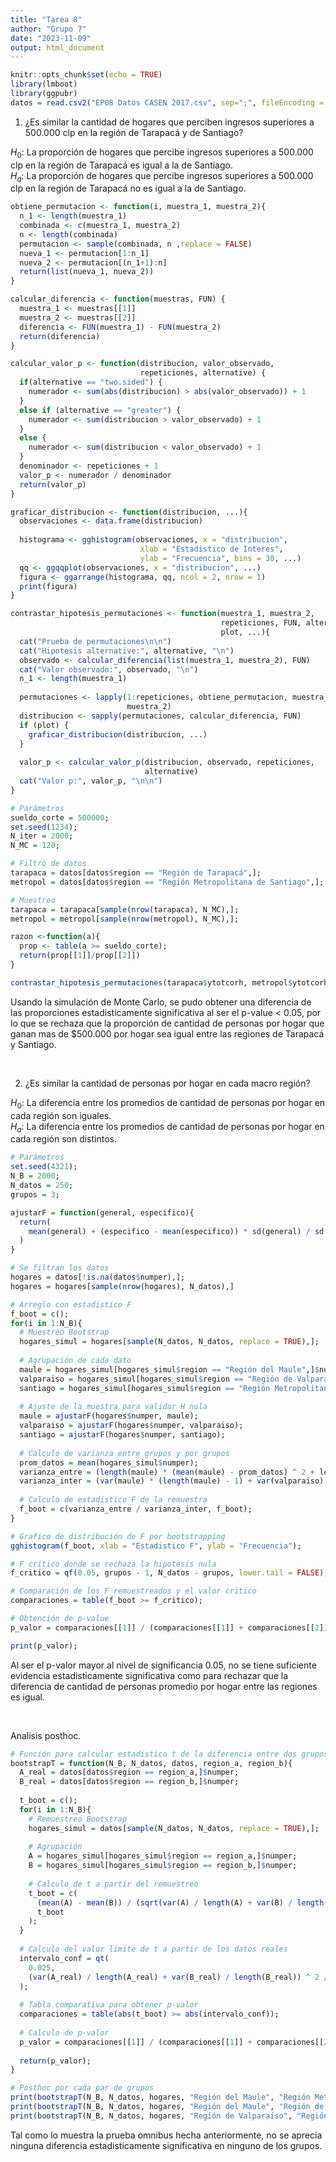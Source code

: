 ```yaml
---
title: "Tarea 8"
author: "Grupo 7"
date: "2023-11-09"
output: html_document
---
```


```r
knitr::opts_chunk$set(echo = TRUE)
library(lmboot)
library(ggpubr)
datos = read.csv2("EP08 Datos CASEN 2017.csv", sep=";", fileEncoding = "latin1")
```

1) ¿Es similar la cantidad de hogares que perciben ingresos superiores a 500.000 clp en la región de Tarapacá y de Santiago?

$H_0$: La proporción de hogares que percibe ingresos superiores a 500.000 clp en la región de Tarapacá es igual a la de Santiago.
<br>
$H_a$: La proporción de hogares que percibe ingresos superiores a 500.000 clp en la región de Tarapacá no es igual a la de Santiago.


```r
obtiene_permutacion <- function(i, muestra_1, muestra_2){
  n_1 <- length(muestra_1)
  combinada <- c(muestra_1, muestra_2)
  n <- length(combinada)
  permutacion <- sample(combinada, n ,replace = FALSE)
  nueva_1 <- permutacion[1:n_1]
  nueva_2 <- permutacion[(n_1+1):n]
  return(list(nueva_1, nueva_2))
}

calcular_diferencia <- function(muestras, FUN) {
  muestra_1 <- muestras[[1]]
  muestra_2 <- muestras[[2]]
  diferencia <- FUN(muestra_1) - FUN(muestra_2)
  return(diferencia)
}

calcular_valor_p <- function(distribucion, valor_observado, 
                             repeticiones, alternative) {
  if(alternative == "two.sided") {
    numerador <- sum(abs(distribucion) > abs(valor_observado)) + 1
  }
  else if (alternative == "greater") {
    numerador <- sum(distribucion > valor_observado) + 1
  }
  else {
    numerador <- sum(distribucion < valor_observado) + 1
  }
  denominador <- repeticiones + 1
  valor_p <- numerador / denominador
  return(valor_p)
}

graficar_distribucion <- function(distribucion, ...){
  observaciones <- data.frame(distribucion)
  
  histograma <- gghistogram(observaciones, x = "distribucion",
                             xlab = "Estadistico de Interes",
                             ylab = "Frecuencia", bins = 30, ...)
  qq <- ggqqplot(observaciones, x = "distribucion", ...)
  figura <- ggarrange(histograma, qq, ncol = 2, nrow = 1)
  print(figura)
}

contrastar_hipotesis_permutaciones <- function(muestra_1, muestra_2,
                                               repeticiones, FUN, alternative,
                                               plot, ...){
  cat("Prueba de permutaciones\n\n")
  cat("Hipotesis alternative:", alternative, "\n")
  observado <- calcular_diferencia(list(muestra_1, muestra_2), FUN)
  cat("Valor observado:", observado, "\n")
  n_1 <- length(muestra_1)
  
  permutaciones <- lapply(1:repeticiones, obtiene_permutacion, muestra_1, 
                          muestra_2)
  distribucion <- sapply(permutaciones, calcular_diferencia, FUN)
  if (plot) {
    graficar_distribucion(distribucion, ...)
  }
  
  valor_p <- calcular_valor_p(distribucion, observado, repeticiones, 
                              alternative)
  cat("Valor p:", valor_p, "\n\n")
}

# Parámetros
sueldo_corte = 500000;
set.seed(1234);
N_iter = 2000;
N_MC = 120;

# Filtro de datos
tarapaca = datos[datos$region == "Región de Tarapacá",];
metropol = datos[datos$region == "Región Metropolitana de Santiago",];

# Muestreo
tarapaca = tarapaca[sample(nrow(tarapaca), N_MC),];
metropol = metropol[sample(nrow(metropol), N_MC),];

razon <-function(a){
  prop <- table(a >= sueldo_corte);
  return(prop[[1]]/prop[[2]])
}

contrastar_hipotesis_permutaciones(tarapaca$ytotcorh, metropol$ytotcorh, repeticiones = N_iter, FUN = razon, alternative = "two.sided", plot = TRUE, color = "blue", fill = "blue")

```

Usando la simulación de Monte Carlo, se pudo obtener una diferencia de las proporciones estadisticamente significativa al ser el p-value < 0.05, por lo que se rechaza que la proporción de cantidad de personas por hogar que ganan mas de $500.000 por hogar sea igual entre las regiones de Tarapacá y Santiago.

<br>


2) ¿Es similar la cantidad de personas por hogar en cada macro región?

$H_0$: La diferencia entre los promedios de cantidad de personas por hogar en cada región son iguales.
<br>
$H_a$: La diferencia entre los promedios de cantidad de personas por hogar en cada región son distintos.

```r
# Parámetros
set.seed(4321);
N_B = 2000;
N_datos = 250;
grupos = 3;

ajustarF = function(general, especifico){
  return(
    mean(general) + (especifico - mean(especifico)) * sd(general) / sd(especifico)
  )
}

# Se filtran los datos
hogares = datos[!is.na(datos$numper),];
hogares = hogares[sample(nrow(hogares), N_datos),]

# Arreglo con estadistico F
f_boot = c();
for(i in 1:N_B){
  # Muestreo Bootstrap
  hogares_simul = hogares[sample(N_datos, N_datos, replace = TRUE),];
  
  # Agrupación de cada dato
  maule = hogares_simul[hogares_simul$region == "Región del Maule",]$numper;
  valparaiso = hogares_simul[hogares_simul$region == "Región de Valparaíso",]$numper;
  santiago = hogares_simul[hogares_simul$region == "Región Metropolitana de Santiago",]$numper;
  
  # Ajuste de la muestra para validar H nula
  maule = ajustarF(hogares$numper, maule);
  valparaiso = ajustarF(hogares$numper, valparaiso);
  santiago = ajustarF(hogares$numper, santiago);
  
  # Calculo de varianza entre grupos y por grupos
  prom_datos = mean(hogares_simul$numper);
  varianza_entre = (length(maule) * (mean(maule) - prom_datos) ^ 2 + length(valparaiso) * (mean(valparaiso) - prom_datos) ^ 2 + length(santiago) * (mean(santiago) - prom_datos) ^ 2) / (grupos - 1);
  varianza_inter = (var(maule) * (length(maule) - 1) + var(valparaiso) * (length(valparaiso) - 1) + var(santiago) * (length(santiago) - 1)) / (N_datos - grupos);
  
  # Calculo de estadistico F de la remuestra
  f_boot = c(varianza_entre / varianza_inter, f_boot);
}

# Grafico de distribución de F por bootstrapping
gghistogram(f_boot, xlab = "Estadistico F", ylab = "Frecuencia");

# F critico donde se rechaza la hipotesis nula
f_critico = qf(0.05, grupos - 1, N_datos - grupos, lower.tail = FALSE);

# Comparación de los F remuestreados y el valor critico
comparaciones = table(f_boot >= f_critico);

# Obtención de p-value
p_valor = comparaciones[[1]] / (comparaciones[[1]] + comparaciones[[2]]);

print(p_valor);
```

Al ser el p-valor mayor al nivel de significancia 0.05, no se tiene suficiente evidencia estadisticamente significativa como para rechazar que la diferencia de cantidad de personas promedio por hogar entre las regiones es igual.

<br>

Analisis posthoc.

```r
# Función para calcular estadistico t de la diferencia entre dos grupos por Bootstrap
bootstrapT = function(N_B, N_datos, datos, region_a, region_b){
  A_real = datos[datos$region == region_a,]$numper;
  B_real = datos[datos$region == region_b,]$numper;
  
  t_boot = c();
  for(i in 1:N_B){
    # Remuestreo Bootstrap
    hogares_simul = datos[sample(N_datos, N_datos, replace = TRUE),];
    
    # Agrupación
    A = hogares_simul[hogares_simul$region == region_a,]$numper;
    B = hogares_simul[hogares_simul$region == region_b,]$numper;
    
    # Calculo de t a partir del remuestreo
    t_boot = c(
      (mean(A) - mean(B)) / (sqrt(var(A) / length(A) + var(B) / length(B))), 
      t_boot
    );
  }
  
  # Calculo del valor limite de t a partir de los datos reales
  intervalo_conf = qt(
    0.025, 
    (var(A_real) / length(A_real) + var(B_real) / length(B_real)) ^ 2 / ((var(A_real) / length(A_real)) ^ 2 / (length(A_real) - 1) + (var(B_real) / length(B_real)) ^ 2 / (length(B_real) - 1))
  );
  
  # Tabla comparativa para obtener p-valor
  comparaciones = table(abs(t_boot) >= abs(intervalo_conf));
  
  # Calculo de p-valor
  p_valor = comparaciones[[1]] / (comparaciones[[1]] + comparaciones[[2]])
  
  return(p_valor);
}

# Posthoc por cada par de grupos
print(bootstrapT(N_B, N_datos, hogares, "Región del Maule", "Región Metropolitana de Santiago"));
print(bootstrapT(N_B, N_datos, hogares, "Región del Maule", "Región de Valparaíso"));
print(bootstrapT(N_B, N_datos, hogares, "Región de Valparaíso", "Región Metropolitana de Santiago"));

```

Tal como lo muestra la prueba omnibus hecha anteriormente, no se aprecia ninguna diferencia estadisticamente significativa en ninguno de los grupos.






